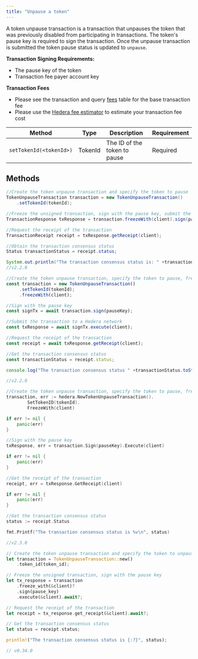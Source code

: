 ```yaml
---
title: "Unpause a token"
---
```



A token unpause transaction is a transaction that unpauses the token that was previously disabled from participating in transactions. The token's pause key is required to sign the transaction. Once the unpause transaction is submitted the token pause status is updated to `unpause`.

**Transaction Signing Requirements:**

* The pause key of the token
* Transaction fee payer account key

**Transaction Fees**

* Please see the transaction and query [fees](/hedera/networks/mainnet/fees#transaction-and-query-fees) table for the base transaction fee
* Please use the [Hedera fee estimator](https://hedera.com/fees) to estimate your transaction fee cost

| Method                  | Type    | Description                  | Requirement |
| ----------------------- | ------- | ---------------------------- | ----------- |
| `setTokenId(<tokenId>)` | TokenId | The ID of the token to pause | Required    |

## Methods

<CodeGroup>

```java Java
//Create the token unpause transaction and specify the token to pause
TokenUnpauseTransaction transaction = new TokenUnpauseTransaction()
    .setTokenId(tokenId);

//Freeze the unsigned transaction, sign with the pause key, submit the transaction to a Hedera network
TransactionResponse txResponse = transaction.freezeWith(client).sign(pauseKey).execute(client);

//Request the receipt of the transaction
TransactionReceipt receipt = txResponse.getReceipt(client);

//Obtain the transaction consensus status
Status transactionStatus = receipt.status;

System.out.println("The transaction consensus status is: " +transactionStatus);
//v2.2.0
```


```javascript JavaScript
//Create the token unpause transaction, specify the token to pause, freeze the unsigned transaction for signing
const transaction = new TokenUnpauseTransaction()
     .setTokenId(tokenId);
     .freezeWith(client);

//Sign with the pause key 
const signTx = await transaction.sign(pauseKey);

//Submit the transaction to a Hedera network    
const txResponse = await signTx.execute(client);

//Request the receipt of the transaction
const receipt = await txResponse.getReceipt(client);

//Get the transaction consensus status
const transactionStatus = receipt.status;

console.log("The transaction consensus status " +transactionStatus.toString());

//v2.2.0
```


```go Go
//Create the token unpause transaction, specify the token to pause, freeze the unsigned transaction for signing
transaction, err := hedera.NewTokenUnpauseTransaction().
        SetTokenID(tokenId).
        FreezeWith(client)

if err != nil {
    panic(err)
}

//Sign with the pause key 
txResponse, err = transaction.Sign(pauseKey).Execute(client)

if err != nil {
    panic(err)
}

//Get the receipt of the transaction
receipt, err = txResponse.GetReceipt(client)

if err != nil {
    panic(err)
}

//Get the transaction consensus status
status := receipt.Status

fmt.Printf("The transaction consensus status is %v\n", status)

//v2.3.0
```


```rust Rust
// Create the token unpause transaction and specify the token to unpause
let transaction = TokenUnpauseTransaction::new()
    .token_id(token_id);

// Freeze the unsigned transaction, sign with the pause key
let tx_response = transaction
    .freeze_with(&client)?
    .sign(pause_key)
    .execute(&client).await?;

// Request the receipt of the transaction
let receipt = tx_response.get_receipt(&client).await?;

// Get the transaction consensus status
let status = receipt.status;

println!("The transaction consensus status is {:?}", status);

// v0.34.0
```

</CodeGroup>
